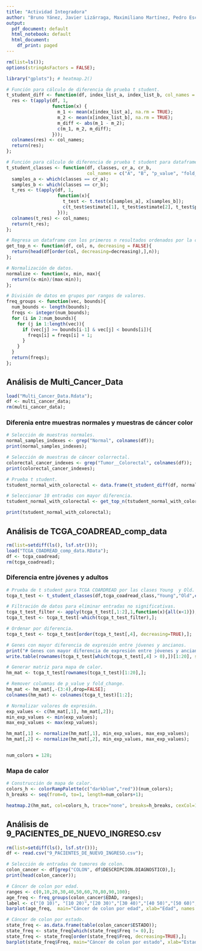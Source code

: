 ```yaml
---
title: "Actividad Integradora"
author: "Bruno Yánez, Javier Lizárraga, Maximiliano Martínez, Pedro Escoboza"
output:
  pdf_document: default
  html_notebook: default
  html_document:
    df_print: paged
---
```


```r
rm(list=ls());
options(stringAsFactors = FALSE);
```

```r
library("gplots"); # heatmap.2()
```

```r
# Función para cálculo de diferencia de prueba t student.
t_student_diff <- function(df, index_list_a, index_list_b, col_names =  c("Tumor", "Normal", "Diff")) {
  res <- t(apply(df, 1, 
                 function(x) {
                   m_1 <- mean(x[index_list_a], na.rm = TRUE);
                   m_2 <- mean(x[index_list_b], na.rm = TRUE);
                   m_diff <- abs(m_1 - m_2);
                   c(m_1, m_2, m_diff);
                 }));
  colnames(res) <- col_names;
  return(res);
};

# Función para cálculo de diferencia de prueba t student para dataframes con esquema de clases.
t_student_classes <- function(df, classes, cr_a, cr_b, 
                              col_names = c("A", "B", "p_value", "fold_change")){
  samples_a <- which(classes == cr_a);
  samples_b <- which(classes == cr_b);  
  t_res <- t(apply(df, 1, 
                   function(x){
                     t_test <- t.test(x[samples_a], x[samples_b]);
                     c(t_test$estimate[1], t_test$estimate[2], t_test$p.value, t_test$estimate[1] - t_test$estimate[2]);
                   }));
  colnames(t_res) <- col_names;
  return(t_res);
};

# Regresa un dataframe con los primeros n resultados ordenados por la columna col.
get_top_n <- function(df, col, n, decreasing = FALSE){
  return(head(df[order(col, decreasing=decreasing),],n));
};

# Normalización de datos.
normalize <- function(x, min, max){
  return((x-min)/(max-min));
};

# División de datos en grupos por rangos de valores.
freq_groups <- function(vec, bounds){
  num_bounds <- length(bounds);
  freqs <- integer(num_bounds);
  for (i in 2:num_bounds){
    for (j in 1:length(vec)){
      if (vec[j] >= bounds[i-1] & vec[j] < bounds[i]){
        freqs[i] = freqs[i] + 1;
      }
    }
  }
  return(freqs);
};

```

## Análisis de Multi_Cancer_Data

```r
load("Multi_Cancer_Data.Rdata");
df <- multi_cancer_data;
rm(multi_cancer_data);
```

### Diferenia entre muestras normales y muestras de cáncer color

```r
# Selección de muestras normales.
normal_samples_indexes <- grep("Normal", colnames(df));
print(normal_samples_indexes);

# Selección de muestras de cáncer colorrectal.
colorectal_cancer_indexes <- grep("Tumor__Colorectal", colnames(df));
print(colorectal_cancer_indexes);

# Prueba t student.
tstudent_normal_with_colorectal <- data.frame(t_student_diff(df, normal_samples_indexes, colorectal_cancer_indexes,));

# Seleccionar 10 entradas con mayor diferencia.
tstudent_normal_with_colorectal <- get_top_n(tstudent_normal_with_colorectal, tstudent_normal_with_colorectal$Diff, 10, decreasing=TRUE);

print(tstudent_normal_with_colorectal);
```

## Análisis de TCGA_COADREAD_comp_data

```r
rm(list=setdiff(ls(), lsf.str()));
load("TCGA_COADREAD_comp_data.RData");
df <- tcga_coadread;
rm(tcga_coadread);
```

### Diferencia entre jóvenes y adultos

```r
# Prueba de t student para TCGA COARDREAD por las clases Young  y Old.
tcga_t_test <- t_student_classes(df,tcga_coadread_class,"Young","Old",c("Young", "Old", "p_value", "Fold-Change"));

# Filtración de datos para eliminar entradas no significativas.
tcga_t_test_filter <- apply(tcga_t_test[,1:2],1,function(x){all(x<1)});
tcga_t_test <- tcga_t_test[-which(tcga_t_test_filter),];

# Ordenar por diferencia.
tcga_t_test <- tcga_t_test[order(tcga_t_test[,4], decreasing=TRUE),];

# Genes con mayor diferencia de expresión entre jóvenes y ancianos.
print("# Genes con mayor diferencia de expresión entre jóvenes y ancianos:");
write.table(rownames(tcga_t_test[which(tcga_t_test[,4] > 0),])[1:20], sep='\t', quote=F, row.names=F, col.names=F);
```
```r
# Generar matriz para mapa de calor.
hm_mat <- tcga_t_test[rownames(tcga_t_test)[1:20],];

# Remover columnas de p_value y fold_change.
hm_mat <- hm_mat[,-(3:4),drop=FALSE];
colnames(hm_mat) <- colnames(tcga_t_test)[1:2];

# Normalizar valores de expresión.
exp_values <- c(hm_mat[,1], hm_mat[,2]);
min_exp_values <- min(exp_values);
max_exp_values <- max(exp_values);

hm_mat[,1] <- normalize(hm_mat[,1], min_exp_values, max_exp_values);
hm_mat[,2] <- normalize(hm_mat[,2], min_exp_values, max_exp_values);


num_colors = 128;
```

### Mapa de calor

```r
# Construcción de mapa de calor.
colors_h <- colorRampPalette(c("darkblue","red"))(num_colors);
h_breaks <- seq(from=0, to=1, length=num_colors+1);

heatmap.2(hm_mat, col=colors_h, trace="none", breaks=h_breaks, cexCol=1);
```

## Análisis de 9_PACIENTES_DE_NUEVO_INGRESO.csv

```r
rm(list=setdiff(ls(), lsf.str()));
df <- read.csv("9_PACIENTES_DE_NUEVO_INGRESO.csv");

# Selección de entradas de tumores de colon.
colon_cancer <- df[grep("COLON", df$DESCRIPCION.DIAGNOSTICO),];
print(head(colon_cancer));

# Cáncer de colon por edad.
ranges <- c(0,10,20,30,40,50,60,70,80,90,100);
age_freq <- freq_groups(colon_cancer$EDAD, ranges);
label <- c("[0 10)", "[10 20)","[20 30)","[30 40)","[40 50)","[50 60)", "[60 70)", "[70 80)","[80 90)","[90 100)", "[100 110)");
barplot(age_freq,  main="Cáncer de colon por edad", xlab="Edad", names.arg=label, cex.names=0.5);

# Cáncer de colon por estado.
state_freq <- as.data.frame(table(colon_cancer$ESTADO));
state_freq <- state_freq[which(state_freq$Freq != 0),];
state_freq <- state_freq[order(state_freq$Freq, decreasing=TRUE),];
barplot(state_freq$Freq, main="Cáncer de colon por estado", xlab="Estado", names.arg=state_freq$Var1, cex.names=0.5,las=2 );

```
